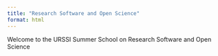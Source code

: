 ```yaml
---
title: "Research Software and Open Science"
format: html
---
```


Welcome to the URSSI Summer School on Research Software and Open Science